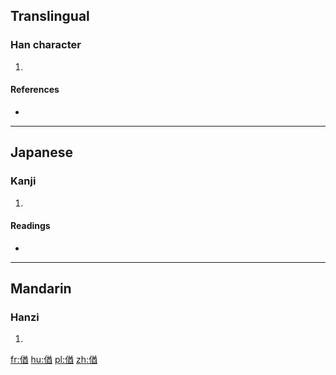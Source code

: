 ==Translingual==

===Han character===
{{Han char|rn=9|rad=人|as=09|sn=11|four=2826<sub>1</sub>|canj=人廿金田 (OTCW)|ids=⿰[[亻]][[酋]]}}

# {{defn|Han|sort=人09}}

====References====
* {{Han ref|kx=0111.100|dkj=00874|dj=0237.090|hdz=10193.030|uh=5064|ud=20580|bh=D461|bd=54369}}

----

==Japanese==

===Kanji===
{{ja-kanji|grade=|rs=人09}}

# {{defn|lang=ja|sort=人09}}

====Readings====
* {{ja-readings|on=[[ゆ]] (yu)|kun=[[はべる]] (haberu)}}

----

==Mandarin==

===Hanzi===
{{cmn-hanzi|pin=[[yǒu]] ([[you3]])|wg=yu<sup>3</sup>}}

# {{defn|lang=cmn|sort=人09}}

[[fr:偤]]
[[hu:偤]]
[[pl:偤]]
[[zh:偤]]